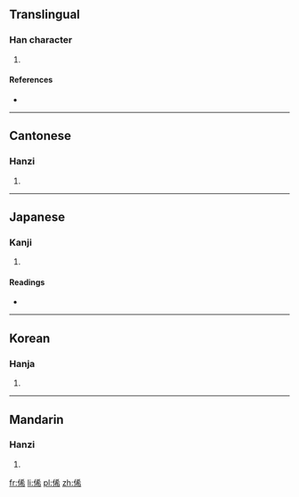==Translingual==

===Han character===
{{Han char|rn=9|rad=人|as=07|sn=9|four=2422<sub>7</sub>|canj=人大大月 (OKKB)|ids=⿰[[亻]][[希]]}}

# {{defn|Han|sort=人07}}

====References====
* {{Han ref|kx=0105.130|dkj=00698|dj=0222.020|hdz=10163.070|uh=4FD9|ud=20441|bh=CDE6|bd=52710}}

----

==Cantonese==

===Hanzi===
{{yue-hanzi|jyut=[[hei1]]|y=hei1}}

# {{defn|lang=yue|sort=人07}}

----

==Japanese==

===Kanji===
{{ja-kanji|grade=|rs=人07}}

# {{defn|lang=ja|sort=人07}}

====Readings====
* {{ja-readings|on=[[き]] (ki), [[け]] (ke), [[かい]] (kai)|kun=[[うつたえる]] (utsutaeru), [[こびへつらう]] (kobihetsurau), [[ほのか]] (honoka)}}

----

==Korean==

===Hanja===
{{ko-hanja|hangeul=희|rv=hui|mr=hŭi}}

# {{defn|lang=ko|sort=人07}}

----

==Mandarin==

===Hanzi===
{{cmn-hanzi|pin=[[xī]] ([[xi1]])|wg=hsi<sup>1</sup>}}

# {{defn|lang=cmn|sort=人07}}

[[fr:俙]]
[[li:俙]]
[[pl:俙]]
[[zh:俙]]